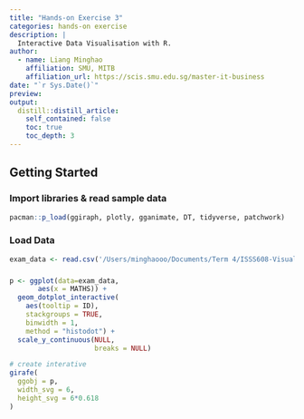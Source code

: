```yaml
---
title: "Hands-on Exercise 3"
categories: hands-on exercise
description: |
  Interactive Data Visualisation with R.
author:
  - name: Liang Minghao
    affiliation: SMU, MITB
    affiliation_url: https://scis.smu.edu.sg/master-it-business
date: "`r Sys.Date()`"
preview:
output:
  distill::distill_article:
    self_contained: false
    toc: true
    toc_depth: 3
---
```


## Getting Started

### Import libraries & read sample data
```r
pacman::p_load(ggiraph, plotly, gganimate, DT, tidyverse, patchwork)
```

### Load Data
```r
exam_data <- read.csv('/Users/minghaooo/Documents/Term 4/ISSS608-Visual Analytics/inclass-1/Exam_data.csv')
```

### 
```r
p <- ggplot(data=exam_data, 
       aes(x = MATHS)) +
  geom_dotplot_interactive(
    aes(tooltip = ID),
    stackgroups = TRUE, 
    binwidth = 1, 
    method = "histodot") +
  scale_y_continuous(NULL, 
                     breaks = NULL)

# create interative
girafe(
  ggobj = p,
  width_svg = 6,
  height_svg = 6*0.618
)
```